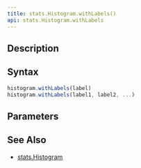```yaml
---
title: stats.Histogram.withLabels()
api: stats.Histogram.withLabels
---
```


## Description

<Summary/>

## Syntax

``` js
histogram.withLabels(label)
histogram.withLabels(label1, label2, ...)
```

## Parameters

<Parameters/>

## See Also

* [stats.Histogram](/reference/api/stats/Histogram)
